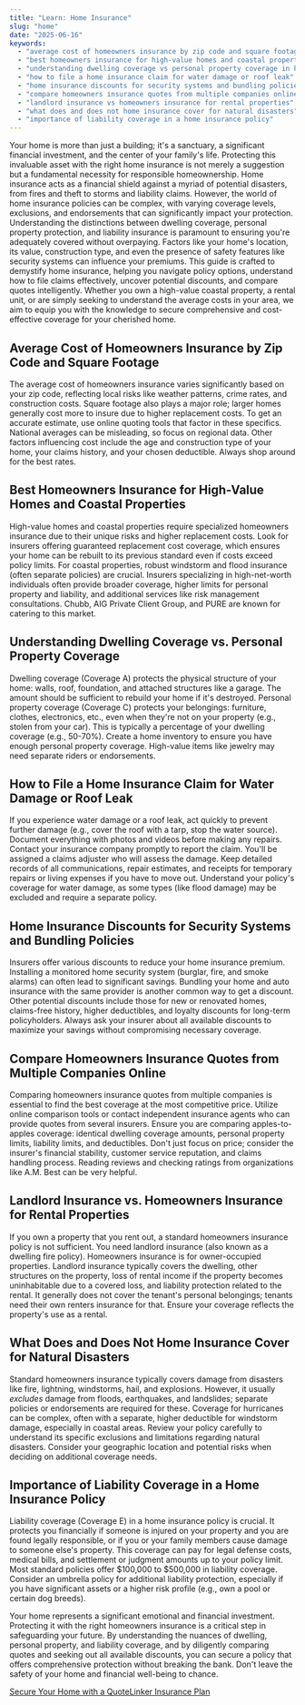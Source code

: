 ```yaml
---
title: "Learn: Home Insurance"
slug: "home"
date: "2025-06-16"
keywords:
  - "average cost of homeowners insurance by zip code and square footage"
  - "best homeowners insurance for high-value homes and coastal properties"
  - "understanding dwelling coverage vs personal property coverage in home insurance"
  - "how to file a home insurance claim for water damage or roof leak"
  - "home insurance discounts for security systems and bundling policies"
  - "compare homeowners insurance quotes from multiple companies online"
  - "landlord insurance vs homeowners insurance for rental properties"
  - "what does and does not home insurance cover for natural disasters"
  - "importance of liability coverage in a home insurance policy"
---
```


Your home is more than just a building; it's a sanctuary, a significant financial investment, and the center of your family's life. Protecting this invaluable asset with the right home insurance is not merely a suggestion but a fundamental necessity for responsible homeownership. Home insurance acts as a financial shield against a myriad of potential disasters, from fires and theft to storms and liability claims. However, the world of home insurance policies can be complex, with varying coverage levels, exclusions, and endorsements that can significantly impact your protection. Understanding the distinctions between dwelling coverage, personal property protection, and liability insurance is paramount to ensuring you're adequately covered without overpaying. Factors like your home's location, its value, construction type, and even the presence of safety features like security systems can influence your premiums. This guide is crafted to demystify home insurance, helping you navigate policy options, understand how to file claims effectively, uncover potential discounts, and compare quotes intelligently. Whether you own a high-value coastal property, a rental unit, or are simply seeking to understand the average costs in your area, we aim to equip you with the knowledge to secure comprehensive and cost-effective coverage for your cherished home.

## Average Cost of Homeowners Insurance by Zip Code and Square Footage

The average cost of homeowners insurance varies significantly based on your zip code, reflecting local risks like weather patterns, crime rates, and construction costs. Square footage also plays a major role; larger homes generally cost more to insure due to higher replacement costs. To get an accurate estimate, use online quoting tools that factor in these specifics. National averages can be misleading, so focus on regional data. Other factors influencing cost include the age and construction type of your home, your claims history, and your chosen deductible. Always shop around for the best rates.

## Best Homeowners Insurance for High-Value Homes and Coastal Properties

High-value homes and coastal properties require specialized homeowners insurance due to their unique risks and higher replacement costs. Look for insurers offering guaranteed replacement cost coverage, which ensures your home can be rebuilt to its previous standard even if costs exceed policy limits. For coastal properties, robust windstorm and flood insurance (often separate policies) are crucial. Insurers specializing in high-net-worth individuals often provide broader coverage, higher limits for personal property and liability, and additional services like risk management consultations. Chubb, AIG Private Client Group, and PURE are known for catering to this market.

## Understanding Dwelling Coverage vs. Personal Property Coverage

Dwelling coverage (Coverage A) protects the physical structure of your home: walls, roof, foundation, and attached structures like a garage. The amount should be sufficient to rebuild your home if it's destroyed. Personal property coverage (Coverage C) protects your belongings: furniture, clothes, electronics, etc., even when they're not on your property (e.g., stolen from your car). This is typically a percentage of your dwelling coverage (e.g., 50-70%). Create a home inventory to ensure you have enough personal property coverage. High-value items like jewelry may need separate riders or endorsements.

## How to File a Home Insurance Claim for Water Damage or Roof Leak

If you experience water damage or a roof leak, act quickly to prevent further damage (e.g., cover the roof with a tarp, stop the water source). Document everything with photos and videos before making any repairs. Contact your insurance company promptly to report the claim. You'll be assigned a claims adjuster who will assess the damage. Keep detailed records of all communications, repair estimates, and receipts for temporary repairs or living expenses if you have to move out. Understand your policy's coverage for water damage, as some types (like flood damage) may be excluded and require a separate policy.

## Home Insurance Discounts for Security Systems and Bundling Policies

Insurers offer various discounts to reduce your home insurance premium. Installing a monitored home security system (burglar, fire, and smoke alarms) can often lead to significant savings. Bundling your home and auto insurance with the same provider is another common way to get a discount. Other potential discounts include those for new or renovated homes, claims-free history, higher deductibles, and loyalty discounts for long-term policyholders. Always ask your insurer about all available discounts to maximize your savings without compromising necessary coverage.

## Compare Homeowners Insurance Quotes from Multiple Companies Online

Comparing homeowners insurance quotes from multiple companies is essential to find the best coverage at the most competitive price. Utilize online comparison tools or contact independent insurance agents who can provide quotes from several insurers. Ensure you are comparing apples-to-apples coverage: identical dwelling coverage amounts, personal property limits, liability limits, and deductibles. Don't just focus on price; consider the insurer's financial stability, customer service reputation, and claims handling process. Reading reviews and checking ratings from organizations like A.M. Best can be very helpful.

## Landlord Insurance vs. Homeowners Insurance for Rental Properties

If you own a property that you rent out, a standard homeowners insurance policy is not sufficient. You need landlord insurance (also known as a dwelling fire policy). Homeowners insurance is for owner-occupied properties. Landlord insurance typically covers the dwelling, other structures on the property, loss of rental income if the property becomes uninhabitable due to a covered loss, and liability protection related to the rental. It generally does not cover the tenant's personal belongings; tenants need their own renters insurance for that. Ensure your coverage reflects the property's use as a rental.

## What Does and Does Not Home Insurance Cover for Natural Disasters

Standard homeowners insurance typically covers damage from disasters like fire, lightning, windstorms, hail, and explosions. However, it usually *excludes* damage from floods, earthquakes, and landslides; separate policies or endorsements are required for these. Coverage for hurricanes can be complex, often with a separate, higher deductible for windstorm damage, especially in coastal areas. Review your policy carefully to understand its specific exclusions and limitations regarding natural disasters. Consider your geographic location and potential risks when deciding on additional coverage needs.

## Importance of Liability Coverage in a Home Insurance Policy

Liability coverage (Coverage E) in a home insurance policy is crucial. It protects you financially if someone is injured on your property and you are found legally responsible, or if you or your family members cause damage to someone else's property. This coverage can pay for legal defense costs, medical bills, and settlement or judgment amounts up to your policy limit. Most standard policies offer $100,000 to $500,000 in liability coverage. Consider an umbrella policy for additional liability protection, especially if you have significant assets or a higher risk profile (e.g., own a pool or certain dog breeds).

Your home represents a significant emotional and financial investment. Protecting it with the right homeowners insurance is a critical step in safeguarding your future. By understanding the nuances of dwelling, personal property, and liability coverage, and by diligently comparing quotes and seeking out all available discounts, you can secure a policy that offers comprehensive protection without breaking the bank. Don't leave the safety of your home and financial well-being to chance.

[Secure Your Home with a QuoteLinker Insurance Plan](/get-quote)
